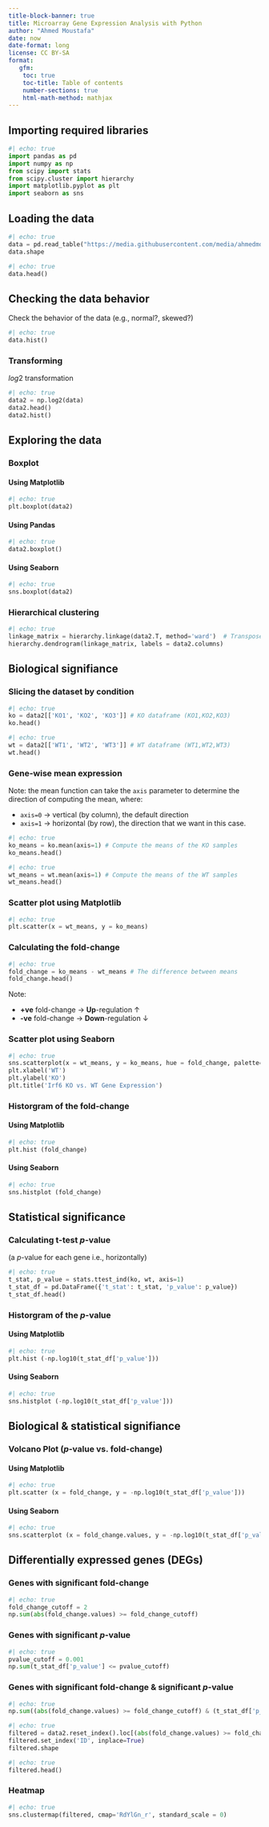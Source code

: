 ```yaml
---
title-block-banner: true
title: Microarray Gene Expression Analysis with Python
author: "Ahmed Moustafa"
date: now
date-format: long
license: CC BY-SA
format:
   gfm:
    toc: true
    toc-title: Table of contents
    number-sections: true
    html-math-method: mathjax
---
```


## Importing required libraries

```python
#| echo: true
import pandas as pd
import numpy as np
from scipy import stats
from scipy.cluster import hierarchy
import matplotlib.pyplot as plt
import seaborn as sns
```

## Loading the data

```python
#| echo: true
data = pd.read_table("https://media.githubusercontent.com/media/ahmedmoustafa/gene-expression-datasets/main/datasets/irf6/irf6.tsv", index_col='ID')
data.shape
```

```python
#| echo: true
data.head()
```

## Checking the data behavior

Check the behavior of the data (e.g., normal?, skewed?)

```python
#| echo: true
data.hist()
```

### Transforming

$log2$ transformation

```python
#| echo: true
data2 = np.log2(data)
data2.head()
data2.hist()
```

## Exploring the data

### Boxplot

#### Using Matplotlib

```python
#| echo: true
plt.boxplot(data2)
```

#### Using Pandas

```python
#| echo: true
data2.boxplot()
```

#### Using Seaborn

```python
#| echo: true
sns.boxplot(data2)
```

### Hierarchical clustering

```python
#| echo: true
linkage_matrix = hierarchy.linkage(data2.T, method='ward')  # Transpose data with .T
hierarchy.dendrogram(linkage_matrix, labels = data2.columns)
```

## Biological signifiance

### Slicing the dataset by condition

```python
#| echo: true
ko = data2[['KO1', 'KO2', 'KO3']] # KO dataframe (KO1,KO2,KO3)
ko.head()
```


```python
#| echo: true
wt = data2[['WT1', 'WT2', 'WT3']] # WT dataframe (WT1,WT2,WT3)
wt.head()
```


### Gene-wise mean expression

Note: the mean function can take the `axis` parameter to determine the direction of computing the mean, where:

- `axis=0` &rightarrow; vertical (by column), the default direction
- `axis=1` &rightarrow; horizontal (by row), the direction that we want in this case.

```python
#| echo: true
ko_means = ko.mean(axis=1) # Compute the means of the KO samples
ko_means.head()
```

```python
#| echo: true
wt_means = wt.mean(axis=1) # Compute the means of the WT samples
wt_means.head()
```

### Scatter plot using Matplotlib

```python
#| echo: true
plt.scatter(x = wt_means, y = ko_means)
```

### Calculating the fold-change

```python
#| echo: true
fold_change = ko_means - wt_means # The difference between means
fold_change.head()
```

Note:

- **+ve** fold-change &rightarrow; **Up**-regulation &uparrow;
- **-ve** fold-change &rightarrow; **Down**-regulation &downarrow;

### Scatter plot using Seaborn

```python
#| echo: true
sns.scatterplot(x = wt_means, y = ko_means, hue = fold_change, palette='RdBu_r')
plt.xlabel('WT')
plt.ylabel('KO')
plt.title('Irf6 KO vs. WT Gene Expression')
```

### Historgram of the fold-change

#### Using Matplotlib

```python
#| echo: true
plt.hist (fold_change)
```


#### Using Seaborn

```python
#| echo: true
sns.histplot (fold_change)
```

## Statistical significance

### Calculating t-test *p*-value

(a *p*-value for each gene i.e., horizontally)

```python
#| echo: true
t_stat, p_value = stats.ttest_ind(ko, wt, axis=1)
t_stat_df = pd.DataFrame({'t_stat': t_stat, 'p_value': p_value})
t_stat_df.head()
```

### Historgram of the *p*-value

#### Using Matplotlib

```python
#| echo: true
plt.hist (-np.log10(t_stat_df['p_value']))
```

#### Using Seaborn

```python
#| echo: true
sns.histplot (-np.log10(t_stat_df['p_value']))
```

## Biological & statistical signifiance

### Volcano Plot (*p*-value vs. fold-change)

#### Using Matplotlib

```python
#| echo: true
plt.scatter (x = fold_change, y = -np.log10(t_stat_df['p_value']))
```

#### Using Seaborn

```python
#| echo: true
sns.scatterplot (x = fold_change.values, y = -np.log10(t_stat_df['p_value']), hue = fold_change.values, palette='RdBu_r')
```

## Differentially expressed genes (DEGs)

### Genes with significant fold-change

```python
#| echo: true
fold_change_cutoff = 2
np.sum(abs(fold_change.values) >= fold_change_cutoff)
```

### Genes with significant *p*-value

```python
#| echo: true
pvalue_cutoff = 0.001
np.sum(t_stat_df['p_value'] <= pvalue_cutoff)
```

### Genes with significant fold-change & significant *p*-value

```python
#| echo: true
np.sum((abs(fold_change.values) >= fold_change_cutoff) & (t_stat_df['p_value'] <= pvalue_cutoff))
```

```python
#| echo: true
filtered = data2.reset_index().loc[(abs(fold_change.values) >= fold_change_cutoff) & (t_stat_df['p_value'] <= pvalue_cutoff)]
filtered.set_index('ID', inplace=True)
filtered.shape
```

```python
#| echo: true
filtered.head()
```

### Heatmap

```python
#| echo: true
sns.clustermap(filtered, cmap='RdYlGn_r', standard_scale = 0)
```
